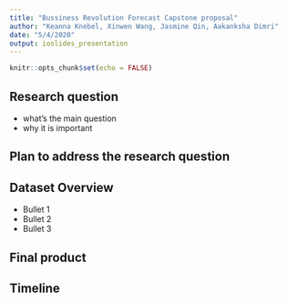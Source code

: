 ```yaml
---
title: "Bussiness Revolution Forecast Capstone proposal"
author: "Keanna Knebel, Xinwen Wang, Jasmine Qin, Aakanksha Dimri"
date: "5/4/2020"
output: ioslides_presentation
---
```


```r
knitr::opts_chunk$set(echo = FALSE)
```

## Research question
- what's the main question
- why it is important


## Plan to address the research question

## Dataset Overview

- Bullet 1
- Bullet 2
- Bullet 3


## Final product

## Timeline



